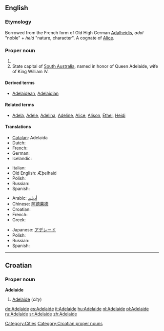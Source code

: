 {{also|Adélaïde}}
==English==

===Etymology===
Borrowed from the French form of Old High German [[Adalheidis]], ''adal'' "noble" + ''heid'' "nature, character". A cognate of [[Alice]].

===Proper noun===
{{en-proper noun}}

# {{given name|female|from=Germanic}}
# State capital of [[South Australia]], named in honor of Queen Adelaide, wife of King William IV.

====Derived terms====
* [[Adelaidean]], [[Adelaidian]]

====Related terms====
* [[Adela]], [[Adele]], [[Adelina]], [[Adeline]], [[Alice]], [[Alison]], [[Ethel]], [[Heidi]]

====Translations====
{{trans-top|female given name}}
* [[Catalan]]: Adelaida
* Dutch: {{t-|nl|Adelheid}}
* French: {{t+|fr|Adélaïde}}
* German: {{t+|de|Adelheid}}
* Icelandic: {{t+|is|Aðalheiður}}
{{trans-mid}}
* Italian: {{t+|it|Adelaide}}
* Old English: Æþelhaid
* Polish: {{t+|pl|Adelajda}}
* Russian: {{t+|ru|Аделаида|tr=Adelaída|sc=Cyrl|f}}
* Spanish: {{t-|es|Adelaida}}
{{trans-bottom}}
{{trans-top|state capital of South Australia}}
* Arabic: [[أديليد]]
* Chinese: [[阿德莱德]]
* Croatian: {{t-|hr|Adelaide|m}}
* French: {{t+|fr|Adélaïde}}
* Greek: {{t-|el|Αδελαϊδα|f|tr=Adelaïda|sc=Grek}}
{{trans-mid}}
* Japanese: [[アデレード]]
* Polish: {{t+|pl|Adelajda}}
* Russian: {{t+|ru|Аделаида|tr=Adelaída|sc=Cyrl|f}}
* Spanish: {{t-|es|Adelaida}}
{{trans-bottom}}

[[Category:Cities]]

----

==Croatian==

===Proper noun===
'''Adelaide''' {{m}}

# [[#English|Adelaide]] (''city'')

[[Category:Croatian proper nouns]]

[[de:Adelaide]]
[[es:Adelaide]]
[[it:Adelaide]]
[[hu:Adelaide]]
[[nl:Adelaide]]
[[pl:Adelaide]]
[[ru:Adelaide]]
[[sr:Adelaide]]
[[zh:Adelaide]]